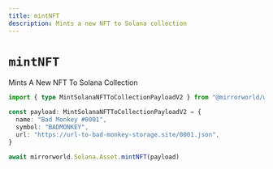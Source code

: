 ```yaml
---
title: mintNFT
description: Mints a new NFT to Solana collection
---
```


# `mintNFT`

Mints A New NFT To Solana Collection

```ts
import { type MintSolanaNFTToCollectionPayloadV2 } from "@mirrorworld/web3.js"

const payload: MintSolanaNFTToCollectionPayloadV2 = {
  name: "Bad Monkey #0001",
  symbol: "BADMONKEY",
  url: "https://url-to-bad-monkey-storage.site/0001.json",
}

await mirrorworld.Solana.Asset.mintNFT(payload)
```
